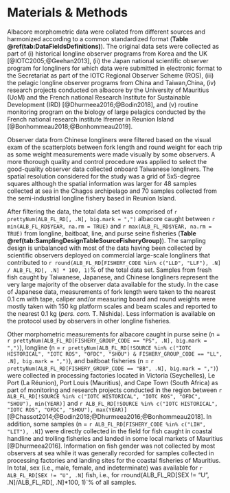 # Materials & Methods

Albacore morphometric data were collated from different sources and harmonized according to a common standardized format (**Table \@ref(tab:DataFieldsDefinitions)**). The original data sets were collected as part of (i) historical longline observer programs from Korea and the UK [@IOTC2005;@Geehan2013], (ii) the Japan national scientific observer program for longliners for which data were submitted in electronic format to the Secretariat as part of the IOTC Regional Observer Scheme (ROS), (iii) the pelagic longline observer programs from China and Taiwan,China, (iv) research projects conducted on albacore by the University of Mauritius (UoM) and the French national Research Institute for Sustainable Development (IRD) [@Dhurmeea2016;@Bodin2018], and (v) routine monitoring program on the biology of large pelagics conducted by the French national research institute Ifremer in Reunion Island [@Bonhommeau2018;@Bonhommeau2019]. 

Observer data from Chinese longliners were filtered based on the visual exam of the scatterplots between fork length and round weight for each trip as some weight measurements were made visually by some observers. A more thorough quality and control procedure was applied to select the good-quality observer data collected onboard Taiwanese longliners. The spatial resolution considered for the study was a grid of 5x5-degree squares although the spatial information was larger for 48 samples collected at sea in the Chagos archipelago and 70 samples collected from the semi-industrial longline fishery based in Reunion Island. 

After filtering the data, the total data set was comprised of `r prettyNum(ALB_FL_RD[, .N], big.mark = ",")` albacore caught between `r min(ALB_FL_RD$YEAR, na.rm = TRUE)` and `r max(ALB_FL_RD$YEAR, na.rm = TRUE)` from longline, baitboat, line, and purse seine fisheries (**Table \@ref(tab:SamplingDesignTableSourceFisheryGroup)**). The sampling design is unbalanced with most of the data having been collected by scientific observers deployed on commercial large-scale longliners that contributed to `r round(ALB_FL_RD[FISHERY_CODE %in% c("LLD", "LLF"), .N] / ALB_FL_RD[, .N] * 100, 1)`% of the total data set. Samples from  fresh fish caught by Taiwanese, Japanese, and Chinese longliners represent the very large majority of the observer data available for the study. In the case of Japanese data, measurements of fork length were taken to the nearest 0.1 cm with tape, caliper and/or measuring board and round weights were mostly taken with 150 kg platform scales and beam scales and reported to the nearest 0.1 kg (_pers. com._ T. Nishida). Less information is available on the protocol used by observers in other longline fisheries.

Other morphometric measurements for albacore caught in purse seine (n = `r prettyNum(ALB_FL_RD[FISHERY_GROUP_CODE == "PS", .N], big.mark = ",")`), longline (n = `r prettyNum(ALB_FL_RD[!SOURCE %in% c("IOTC HISTORICAL", "IOTC ROS", "OFDC", "SHOU") & FISHERY_GROUP_CODE == "LL", .N], big.mark = ",")`), and baitboat fisheries (n = `r prettyNum(ALB_FL_RD[FISHERY_GROUP_CODE == "BB", .N], big.mark = ",")`) were collected in processing factories located in Victoria (Seychelles), Le Port (La Réunion), Port Louis (Mauritius), and Cape Town (South Africa) as part of monitoring and research projects conducted in the region between `r ALB_FL_RD[!SOURCE %in% c("IOTC HISTORICAL", "IOTC ROS", "OFDC", "SHOU"), min(YEAR)]` and `r ALB_FL_RD[!SOURCE %in% c("IOTC HISTORICAL", "IOTC ROS", "OFDC", "SHOU"), max(YEAR)]` [@Chassot2014;@Bodin2018;@Dhurmeea2016;@Bonhommeau2018]. In addition, some samples (n = `r ALB_FL_RD[FISHERY_CODE %in% c("LIH", "LIT"), .N]`) were directly collected in the field for fish caught in coastal handline and trolling fisheries and landed in some local markets of Mauritius [@Dhurmeea2016]. Information on fish gender was not collected by most observers at sea while it was generally recorded for samples collected in processing factories and landing sites for the coastal fisheries of Mauritius. In total, sex (i.e., male, female, and indeterminate) was available for `r ALB_FL_RD[SEX != "U", .N]` fish, i.e., for `r `round(ALB_FL_RD[SEX != "U", .N]/ALB_FL_RD[, .N]*100, 1)`% of all samples.





